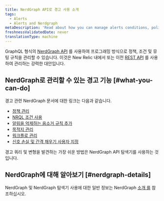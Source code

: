 ```yaml
---
title: NerdGraph API로 경고 사용 소개
tags:
  - Alerts
  - Alerts and Nerdgraph
metaDescription: 'Read about how you can manage alerts conditions, policies, and muting rules using NerdGraph.'
freshnessValidatedDate: never
translationType: machine
---
```




GraphQL 형식의 [NerdGraph API](/docs/apis/nerdgraph/get-started/introduction-new-relic-nerdgraph) 를 사용하여 프로그래밍 방식으로 정책, 조건 및 뮤팅 규칙을 관리할 수 있습니다. 이것은 New Relic 내에서 또는 이전 [REST API](/docs/alerts/rest-api-alerts/new-relic-alerts-rest-api/rest-api-calls-new-relic-alerts) 를 사용하여 관리하는 강력한 대안입니다.

## NerdGraph로 관리할 수 있는 경고 기능 [#what-you-can-do]

경고 관련 NerdGraph 문서에 대한 링크는 다음과 같습니다.

* [정책 관리](/docs/alerts/alerts-nerdgraph/nerdgraph-examples/nerdgraph-api-alerts-policies)
* [NRQL 조건 사용](/docs/alerts/alerts-nerdgraph/nerdgraph-examples/nerdgraph-api-alerts-nrql-conditions)
* [알림을 억제하는 음소거 규칙 추가](/docs/alerts/new-relic-alerts/managing-notification-channels/muting-rules-suppress-notifications)
* [목적지 관리](/docs/apis/nerdgraph/examples/nerdgraph-api-notifications-destinations)
* [워크플로 관리](/docs/apis/nerdgraph/examples/nerdgraph-api-workflows)
* [신호 손실 및 간격 채우기 사용자 지정](/docs/alerts-applied-intelligence/new-relic-alerts/alerts-nerdgraph/nerdgraph-api-loss-signal-gap-filling)

경고 쿼리 및 변형을 발견하는 가장 쉬운 방법은 NerdGraph API 탐색기를 사용하는 것입니다.

## NerdGraph에 대해 알아보기 [#nerdgraph-details]

NerdGraph 및 NerdGraph 탐색기 사용에 대한 일반 정보는 NerdGraph [소개 를](/docs/apis/nerdgraph/get-started/introduction-new-relic-nerdgraph) 참조하십시오.